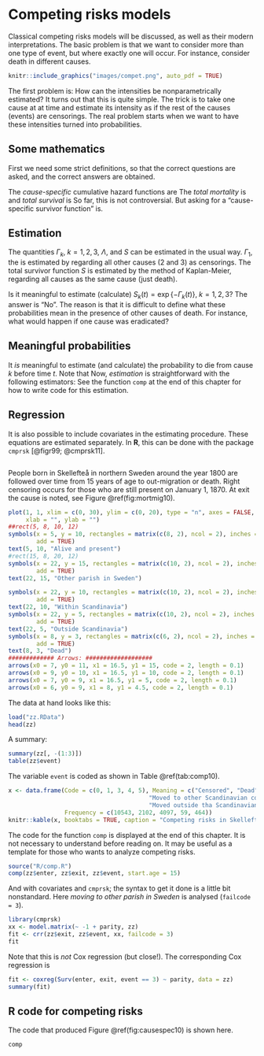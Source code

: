 # Competing risks models {#competing}

\index{competing risks|(}

Classical competing risks models will be discussed, as
well as their modern interpretations. The basic problem is that we want to
consider more than one type of event, but where exactly one will occur. For
instance, consider death in different causes. 

```r
knitr::include_graphics("images/compet.png", auto_pdf = TRUE)
```


The first problem is: How can the intensities
\begin{equation*}
\bigl(\alpha_1(t), \alpha_2(t), \alpha_3(t)\bigr), \quad t > 0
\end{equation*}
be nonparametrically estimated? It turns out that this is quite
simple. The trick is to take one cause at at time and estimate its
intensity as if the rest of the causes (events) are censorings. The real
problem starts when we want to have these intensities turned into probabilities.

## Some mathematics

First we need some strict definitions, so that the correct questions are
asked, and the correct answers are obtained.

The *cause-specific* cumulative hazard 
functions\index{cumulative hazard function} are
\begin{equation*}
\Gamma_k(t) = \int_0^t \alpha_k(s) ds, \quad t > 0, \quad k = 1, 2, 3.
\end{equation*}
The *total mortality* is
\begin{equation*}
\begin{split}
\lambda(t) &= \sum_{k=1}^3 \alpha_k(t)\quad t > 0 \\
\Lambda(t) &= \sum_{k=1}^3 \Gamma_k(t), \quad t > 0
\end{split}
\end{equation*}
and *total survival* is
\begin{equation*}
S(t) = \exp\left\{-\Lambda(t)\right\}
\end{equation*}
So far, this is not controversial. But asking for a "cause-specific survivor
function" is.

## Estimation


The quantities $\Gamma_k, \; k = 1, 2, 3$, $\Lambda$, and $S$ can be
estimated in the usual way.
$\Gamma_1$, the \emph{cumulative hazard function for cause 1} is
estimated by regarding all other causes (2 and 3) as censorings.
The total survivor function $S$ is estimated by the method of Kaplan-Meier,
regarding all causes as the same cause (just death).

Is it meaningful to estimate (calculate) $S_k(t) =
\exp\left\{-\Gamma_k(t)\right\}, \; k = 1, 2, 3$? The answer is "No". The
reason is that it is difficult to define what these probabilities mean in
the presence of other causes of death. For instance, what would happen if
one cause was eradicated?

## Meaningful probabilities

It *is* meaningful to estimate (and calculate)
\begin{equation*}
P_k(t) = \int_0^t S(s) \alpha_k(s) ds,\quad t > 0,\quad k = 1, 2, 3,
\end{equation*}
the probability to die from cause $k$ before time $t$.
Note that
\begin{equation*}
S(t) + P_1(t) + P_2(t) + P_3(t) = 1 \texttt{ for all  $t > 0$}.
\end{equation*}
Now, *estimation* is straightforward with the following estimators:
\begin{equation*}
\hat{P}_k(t) = \sum_{i:t_i \le t} \hat{S}(t_i-)\frac{d_i^{(k)}}{n_i}
\end{equation*}
See the function `comp` at the end of this chapter for how to write code for 
this estimation.

## Regression

It is also possible to include covariates in the estimating procedure.
\begin{equation*}
P_k(t) = 1 - \exp\left\{-\Gamma_k(t)\exp\left(X\beta^{(k)}\right)\right\}, \quad
t > 0, \quad k = 1, 2, 3.
\end{equation*}
These equations are estimated separately. In **R**, this can be done with the package
`cmprsk` [@figr99; @cmprsk11].

```example
```
People born in Skellefteå
  in northern Sweden around the year 1800 are followed over time from 15
  years of age
  to out-migration or death. Right censoring occurs for those who are still
  present on January 1, 1870. At exit the cause is noted, see
  Figure \@ref(fig:mortmig10).  

```r
plot(1, 1, xlim = c(0, 30), ylim = c(0, 20), type = "n", axes = FALSE,
     xlab = "", ylab = "")
##rect(5, 8, 10, 12)
symbols(x = 5, y = 10, rectangles = matrix(c(8, 2), ncol = 2), inches = FALSE,
        add = TRUE)
text(5, 10, "Alive and present")
#rect(15, 8, 20, 12)
symbols(x = 22, y = 15, rectangles = matrix(c(10, 2), ncol = 2), inches = FALSE,
        add = TRUE)
text(22, 15, "Other parish in Sweden")

symbols(x = 22, y = 10, rectangles = matrix(c(10, 2), ncol = 2), inches = FALSE,
        add = TRUE)
text(22, 10, "Within Scandinavia")
symbols(x = 22, y = 5, rectangles = matrix(c(10, 2), ncol = 2), inches = FALSE,
        add = TRUE)
text(22, 5, "Outside Scandinavia")
symbols(x = 8, y = 3, rectangles = matrix(c(6, 2), ncol = 2), inches = FALSE,
        add = TRUE)
text(8, 3, "Dead")
############# Arrows: ###################
arrows(x0 = 7, y0 = 11, x1 = 16.5, y1 = 15, code = 2, length = 0.1)
arrows(x0 = 9, y0 = 10, x1 = 16.5, y1 = 10, code = 2, length = 0.1)
arrows(x0 = 7, y0 = 9, x1 = 16.5, y1 = 5, code = 2, length = 0.1)
arrows(x0 = 6, y0 = 9, x1 = 8, y1 = 4.5, code = 2, length = 0.1)
```

  
<!--
\begin{figure}[ht!]
%\pspicture(0,0)(10,5)
\pspicture(0,-1)(10,6)
\rput[tl](1, 2){\ovalnode{a}{Alive and present}}
%\rput[tl](6, 6){\ovalnode{d1}{Dead}}
\rput[tl](6, 4.5){\ovalnode{d2}{Dead}} % Within parish
\rput[tl](6, 3){\ovalnode{d3}{Other parish in Sweden}}
\rput[tl](6, 1.5){\ovalnode{d4}{Within Scandinavia}}
\rput[tl](6, 0){\ovalnode{d5}{Outside Scandinavia}}
\psset{nodesep=3pt}
%\ncline{->}{a}{d1}
\ncline{->}{a}{d2}
\ncline{->}{a}{d3}
\ncline{->}{a}{d4}
\ncline{->}{a}{d5}
\endpspicture
\caption{Death and emigration, Skellefte{\aa}, 1800--1870.}
\label{fig:8mortmig}
\end{figure}
-->
The data at hand looks like this:
```r
load("zz.RData")
head(zz)
```

A summary:

```r
summary(zz[, -(1:3)])
table(zz$event)
```

The variable `event` is coded as shown in Table \@ref(tab:comp10).

```r
x <- data.frame(Code = c(0, 1, 3, 4, 5), Meaning = c("Censored", "Dead", "Moved to other parish in Sweden",
                                        "Moved to other Scandinavian country",
                                        "Moved outside tha Scandinavian countries"),
                Frequency = c(10543, 2102, 4097, 59, 464))
knitr::kable(x, booktabs = TRUE, caption = "Competing risks in Skellefteå", label = "comp10")
```


<!--
\begin{table}[ht!]
\tabletitle{Competing risks in Skellefte{\aa}.}00000000
\label{tab:comp8}
\begin{tabular}{c|lr}
  Code & \multicolumn{1}{c}{Meaning} & Frequency\\ \hline
  0 & Censored & 10\,543\\
  \red 1 & {\tt Dead} & 2\,102\\
 %% \blue 2 & \emph{Moved} within parish & 8\\
  \blue 3 & \emph{Moved} to other parish in Sweden & 4\,097\\
  \blue 4 & \emph{Moved} to other Scandinavian country & 59\\
  \blue 5 & \emph{Moved} outside the Scandinavian countries & 464  \\ \hline
\end{tabular}
\end{table}

Without covariates we get the picture shown in Figure \@ref(fig:causespec10).
```r
source("R/comp.R")
comp(zz$enter, zz$exit, zz$event, start.age = 15)
```
-->
The code for the function `comp` is displayed at the end of this
chapter. It is not necessary to understand before reading on. It may be
useful as a template for those who wants to analyze competing risks.

```r
source("R/comp.R")
comp(zz$enter, zz$exit, zz$event, start.age = 15)
```

And with covariates and `cmprsk`; the syntax to get it done is a little
bit nonstandard. Here *moving to other parish in Sweden* is analysed
(`failcode = 3`).\index{Functions!\fun{crr}}
```r
library(cmprsk)
xx <- model.matrix(~ -1 + parity, zz)
fit <- crr(zz$exit, zz$event, xx, failcode = 3)
fit
```

<!--
% \begin{Schunk}
% \begin{Sinput}
% > library(cmprsk)
% > xx <- model.matrix(~-1 + parity, zz)
% > fit <- crr(zz$exit, zz$event, xx, failcode = 2)
% > fit
% \end{Sinput}
% \begin{Soutput}
% convergence:  TRUE
% coefficients:
%  parity
% 0.02063
% standard errors:
% [1] 0.005998
% two-sided p-values:
%  parity
% 0.00058
% \end{Soutput}
% \end{Schunk}
-->
Note that this is *not* Cox regression\index{Cox regression} (but
close!). The corresponding Cox regression is
```r
fit <- coxreg(Surv(enter, exit, event == 3) ~ parity, data = zz)
summary(fit)
```
\index{Functions!\fun{coxreg}}
\eex

## R code for competing risks

The code that produced Figure \@ref(fig:causespec10) is shown here.
```r
comp
```
\index{competing risks|)}

